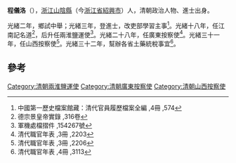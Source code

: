 '''程儀洛'''（{{bd|1841年||？}}），[[浙江|浙江]][[山陰縣|山陰縣]]（今[[浙江省|浙江省]][[紹興市|紹興市]]）人，清朝政治人物、進士出身。

光緒二年，鄉試中舉；光緒三年，登進士，改吏部學習主事<ref>中國第一歷史檔案館藏：清代官員履歷檔案全編 ,4冊 ,574</ref>。光緒十八年，任江南記名道<ref>德宗景皇帝實錄 ,316卷</ref>，后升任兩淮鹽運使<ref>軍機處檔摺件 ,154267號</ref>。光緒二十八年，任廣東按察使<ref>清代職官年表 ,3冊 ,2203</ref>。光緒三十一年，任山西按察使<ref>清代職官年表 ,3冊 ,2206</ref>。光緒三十二年，幫辦各省土藥統稅事宜<ref>清代職官年表 ,4冊 ,3113</ref>。

==參考==
{{reflist}}
{{清朝人物小作品}}
{{光緒三年丁丑科殿試金榜}}

[[Category:清朝兩淮鹽運使|Category:清朝兩淮鹽運使]]
[[Category:清朝廣東按察使|Category:清朝廣東按察使]]
[[Category:清朝山西按察使|Category:清朝山西按察使]]